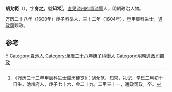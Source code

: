 '''胡允範'''（{{bd|？||1604年|catIdx=}}），字'''身之'''，號'''知常'''<ref>《万历三十二年甲辰科进士履历便览》：胡允范，知常，礼记，辛巳二月初十日生，池州府人，庚子七十六，会二十九，二甲三十一，通政司政，卒。</ref>，[[直隶|直隶]][[池州府|池州府]][[貴池縣|貴池縣]]人，明朝政治人物。

万历二十八年（1600年）庚子科举人，三十二年（1604年），登甲辰科进士，[[通政司|通政司]]觀政。

==参考==
{{reflist}}

{{萬曆三十二年甲辰科殿試金榜}}

{{Authority control}}

{{DEFAULTSORT:}}
[[Category:胡姓|Y]]
[[Category:貴池人|Category:貴池人]]
[[Category:萬曆二十八年庚子科舉人|Category:萬曆二十八年庚子科舉人]]
[[Category:明朝通政司觀政|Category:明朝通政司觀政]]


{{明朝人物小作品}}